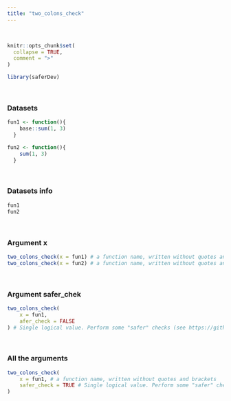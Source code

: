 ```yaml
---
title: "two_colons_check"
---
```

<br>

```r
knitr::opts_chunk$set(
  collapse = TRUE,
  comment = ">"
)
```

```r
library(saferDev)
```
<br>

### Datasets

```r
fun1 <- function(){
    base::sum(1, 3)
  }

fun2 <- function(){
    sum(1, 3)
  }
```
<br>

### Datasets info

```r
fun1
fun2
```
<br>

### Argument x
```r
two_colons_check(x = fun1) # a function name, written without quotes and brackets
two_colons_check(x = fun2) # a function name, written without quotes and brackets
```
<br>

### Argument safer_chek 
```r
two_colons_check(
    x = fun1, 
    afer_check = FALSE
) # Single logical value. Perform some "safer" checks (see https://github.com/safer-r) ?
```
<br>

### All the arguments
```r
two_colons_check(
    x = fun1, # a function name, written without quotes and brackets
    safer_check = TRUE # Single logical value. Perform some "safer" checks (see https://github.com/safer-r) ?
)
```
<br>
